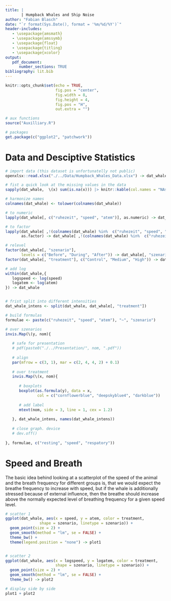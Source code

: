 ```yaml
---
title: |
       | Humpback Whales and Ship Noise
author: "Fabian Blasch"
date: "`r format(Sys.Date(), format = '%m/%d/%Y')`"
header-includes:
   - \usepackage{amsmath}
   - \usepackage{amssymb}
   - \usepackage{float}
   - \usepackage{titling}
   - \usepackage{xcolor}
output: 
   pdf_document:
      number_sections: TRUE
bibliography: lit.bib
---
```


```r
knitr::opts_chunk$set(echo = TRUE,
                      fig.pos = "center",
                      fig.width = 8,
                      fig.height = 4,
                      fig.pos = "H",
                      out.extra = "")

# aux functions
source("Auxilliary.R")

# packages
get.package(c("ggplot2", "patchwork"))
```

\begin{center}
\includegraphics[width = 380pt]{pic.png} 
\end{center}
\thispagestyle{empty}
\newpage
\pagenumbering{arabic} 

# Data and Desciptive Statistics 

```r
# import data (this dataset is unfortunatelly not public)
openxlsx::read.xlsx("./../Data/Humpback_Whales_Data.xlsx") -> dat_whale

# fist a quick look at the missing values in the data
sapply(dat_whale,  \(x) sum(is.na(x))) |> knitr::kable(col.names = "NAs")

# harmonize names
colnames(dat_whale) <- tolower(colnames(dat_whale))

# to numeric
lapply(dat_whale[, c("ruhezeit", "speed", "atem")], as.numeric) -> dat_whale[, c("ruhezeit", "speed", "atem")]

# to factor
lapply(dat_whale[ ,!(colnames(dat_whale) %in%  c("ruhezeit", "speed", "atem"))], 
       as.factor) -> dat_whale[ ,!(colnames(dat_whale) %in%  c("ruhezeit", "speed", "atem"))]

# relevel 
factor(dat_whale[, "szenario"], 
       levels = c("Before", "During", "After")) -> dat_whale[, "szenario"] 
factor(dat_whale[, "treatment"], c("Control", "Medium", "High")) -> dat_whale[, "treatment"]

# add log
within(dat_whale,{
   logspeed <- log(speed)
   logatem <- log(atem)
}) -> dat_whale


# frist split into different intensities
dat_whale_intens <- split(dat_whale, dat_whale[, "treatment"]) 
```

```r
# build formulas
formulae <- paste(c("ruhezeit", "speed", "atem"), "~", "szenario")

# over szenarios
invis.Map(\(y, nom){
   
   # safe for presentation
   # pdf(paste0("./../Presentation/", nom, ".pdf"))
   
   # align
   par(mfrow = c(3, 1), mar = c(2, 4, 4, 2) + 0.1)   
   
   # over treatment
   invis.Map(\(x, nom){
   
      # boxplots
      boxplot(as.formula(y), data = x, 
              col = c("cornflowerblue", "deepskyblue4", "darkblue"))
      
      # add label
      mtext(nom, side = 3, line = 1, cex = 1.2)
      
   }, dat_whale_intens, names(dat_whale_intens))  
   
   # close graph. device
   # dev.off()
   
}, formulae, c("resting", "speed", "respatory"))
```

# Speed and Breath

The basic idea behind looking at a scatterplot of the speed of the animal and the breath frequency for different groups is, that we would expect the breathe frequency to increase with speed, but if the whale is additionally stressed because of external influence, then the breathe should increase above the normally expected level of breathing frequency for a given speed level.

```r
# scatter 1
ggplot(dat_whale, aes(x = speed, y = atem, color = treatment,
               shape = szenario, linetype = szenario)) +
  geom_point(size = 2) +
  geom_smooth(method = "lm", se = FALSE) +
  theme_bw() +
  theme(legend.position = "none") -> plot1


# scatter 2
ggplot(dat_whale, aes(x = logspeed, y = logatem, color = treatment,
                      shape = szenario, linetype = szenario)) +
  geom_point(size = 2) +
  geom_smooth(method = "lm", se = FALSE) +
  theme_bw() -> plot2

# display side by side
plot1 + plot2
```





